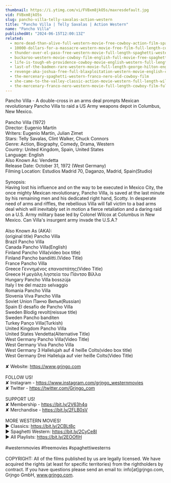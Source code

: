 ```yaml
---
thumbnail: https://i.ytimg.com/vi/FVBxm8jkO5s/maxresdefault.jpg
vid: FVBxm8jkO5s
slug: pancho-villa-telly-savalas-action-western
title: "Pancho Villa | Telly Savalas | Action Western"
name: "Pancho Villa"
publishedAt: "2024-06-15T12:00:13Z"
related:
  - more-dead-than-alive-full-western-movie-free-cowboy-action-film-spaghetti-western-wild-west
  - 10000-dollars-for-a-massacre-western-movie-free-film-full-length-cowboy-films-english
  - thunder-over-el-paso-free-western-movie-full-length-spaghetti-western-full-action-movie
  - buckaroo-western-movie-cowboy-film-english-full-movie-free-spaghetti-western
  - life-is-tough-eh-providence-cowboy-movie-english-western-full-length
  - last-of-the-badmen-rare-western-movie-full-length-george-hilton-english-full-movie
  - revenge-aka-joshua-free-full-blaxploitation-western-movie-english-classic-feature-film
  - the-mercenary-spaghetti-western-franco-nero-old-cowboy-film
  - she-came-to-the-valley-classic-action-movie-western-full-length-wild-west-movie
  - the-mercenary-franco-nero-western-movie-full-length-cowboy-film-full-movie
---
```


Pancho Villa - A double-cross in an arms deal prompts Mexican revolutionary Pancho Villa to raid a US Army weapons depot in Columbus, New Mexico.<br />
<br />
Pancho Villa (1972)<br />
Director: Eugenio Martín<br />
Writers: Eugenio Martín, Julian Zimet<br />
Stars: Telly Savalas, Clint Walker, Chuck Connors<br />
Genre: Action, Biography, Comedy, Drama, Western<br />
Country: United Kingdom, Spain, United States<br />
Language: English<br />
Also Known As: Vendetta<br />
Release Date: October 31, 1972 (West Germany)<br />
Filming Location: Estudios Madrid 70, Daganzo, Madrid, Spain(Studio)<br />
<br />
Synopsis:<br />
Having lost his influence and on the way to be executed in Mexico City, the once mighty Mexican revolutionary, Pancho Villa, is saved at the last minute by his remaining men and his dedicated right hand, Scotty. In desperate need of arms and riffles, the rebellious Villa will fall victim to a bad arms deal which will inevitably set in motion a fierce retaliation and a daring raid on a U.S. Army military base led by Colonel Wilcox at Columbus in New Mexico. Can Villa's insurgent army invade the U.S.A.?<br />
<br />
Also Known As (AKA):<br />
(original title) Pancho Villa<br />
Brazil Pancho Villa<br />
Canada Pancho Villa(English)<br />
Finland Pancho Villa(video box title)<br />
Finland Pancho bandiitti.(Video Title)<br />
France Pancho Villa<br />
Greece Γεννημένος επαναστάτης(Video Title)<br />
Greece Η μεγάλη ληστεία του Πάντσο Βίλλα<br />
Hungary Pancho Villa bosszúja<br />
Italy I tre del mazzo selvaggio<br />
Romania Pancho Villa<br />
Slovenia Viva Pancho Villa<br />
Soviet Union Панчо Вилья(Russian)<br />
Spain El desafío de Pancho Villa<br />
Sweden Blodig revolt(reissue title)<br />
Sweden Pancho banditen<br />
Turkey Panço Villa(Turkish)<br />
United Kingdom Pancho Villa<br />
United States Vendetta(Alternative Title)<br />
West Germany Pancho Villa(Video Title)<br />
West Germany Viva Pancho Villa<br />
West Germany 3 Hallelujah auf 4 heiße Colts(video box title)<br />
West Germany Drei Halleluja auf vier heiße Colts(Video Title)<br />
<br />
✘ Website: https://www.grjngo.com<br />
<br />
FOLLOW US!<br />
✘ Instagram - https://www.instagram.com/grjngo_westernmovies<br />
✘ Twitter - https://twitter.com/Grjngo_com<br />
<br />
SUPPORT US!<br />
✘ Membership - https://bit.ly/2V63h4q<br />
✘ Merchandise - https://bit.ly/2FLB0sV<br />
<br />
MORE WESTERN MOVIES! <br />
► Classics: https://bit.ly/2CBLt8c <br />
► Spaghetti Western: https://bit.ly/2CyCe8I <br />
► All Playlists: https://bit.ly/2EOOfIH <br />
<br />
#westernmovies #freemovies #spaghettiwesterns<br />
<br />
COPYRIGHT: All of the films published by us are legally licensed. We have acquired the rights (at least for specific territories) from the rightholders by contract. If you have questions please send an email to: info[at]grjngo.com, Grjngo GmbH, www.grjngo.com.